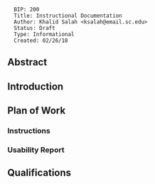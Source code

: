 <pre>
  BIP: 200
  Title: Instructional Documentation
  Author: Khalid Salah <ksalah@email.sc.edu>
  Status: Draft
  Type: Informational
  Created: 02/26/18
</pre>

==Abstract==



==Introduction==


==Plan of Work==

===Instructions===

===Usability Report===


==Qualifications==
